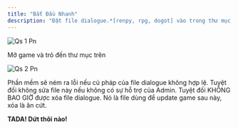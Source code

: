 ```yaml
---
title: "Bắt Đầu Nhanh"
description: "Đặt file dialogue.*[renpy, rpg, dogot] vào trong thư mục chứa game, cùng cấp với file .exe"
---
```


![Qs 1 Pn](/images/qs_1.png)

Mở game và trỏ đến thư mục trên

![Qs 2 Pn](/images/qs_2.png)

<Warning>
  Phần mềm sẽ ném ra lỗi nếu cú pháp của file dialogue không hợp lệ. Tuyệt đối không sửa file này nếu không có sự hỗ trợ của Admin.
</Warning>

<Warning>
  Tuyệt đối KHÔNG BAO GIỜ được xóa file dialogue. Nó là file dùng để update game sau này, xóa là ăn cứt.
</Warning>

**TADA\! Dứt thôi nào\!**